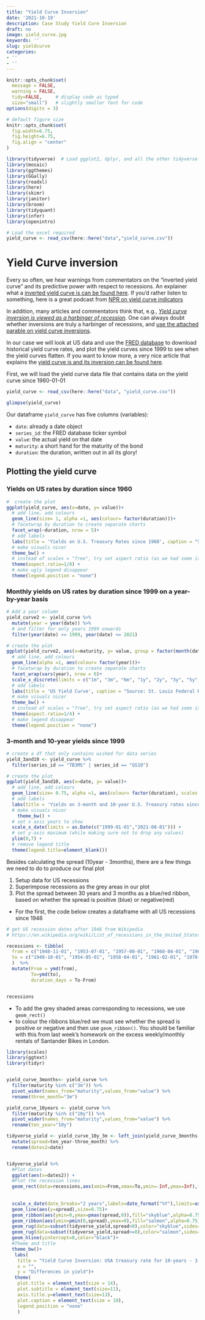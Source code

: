 ```yaml
---
title: "Yield Curve Inversion"
date: '2021-10-19'
description: Case Study Yield Cure Inversion
draft: no
image: yield_curve.jpg
keywords: ''
slug: yieldcurve
categories:
- ''
- ''
---
```



```r
knitr::opts_chunk$set(
  message = FALSE, 
  warning = FALSE,
  tidy=FALSE,     # display code as typed
  size="small")   # slightly smaller font for code
options(digits = 3)

# default figure size
knitr::opts_chunk$set(
  fig.width=6.75, 
  fig.height=6.75,
  fig.align = "center"
)

```


```r
library(tidyverse)  # Load ggplot2, dplyr, and all the other tidyverse packages
library(mosaic)
library(ggthemes)
library(GGally)
library(readxl)
library(here)
library(skimr)
library(janitor)
library(broom)
library(tidyquant)
library(infer)
library(openintro)
```
```r
# Load the excel required
yield_curve <- read_csv(here::here("data","yield_curve.csv"))
```


# Yield Curve inversion

Every so often, we hear warnings from commentators on the "inverted yield curve" and its predictive power with respect to recessions. An explainer what a [inverted yield curve is can be found here](https://www.reuters.com/article/us-usa-economy-yieldcurve-explainer/explainer-what-is-an-inverted-yield-curve-idUSKBN1O50GA). If you'd rather listen to something, here is a great podcast from [NPR on yield curve indicators](https://www.podbean.com/media/share/dir-4zgj9-6aefd11)

In addition, many articles and commentators think that, e.g., [*Yield curve inversion is viewed as a harbinger of recession*](https://www.bloomberg.com/news/articles/2019-08-14/u-k-yield-curve-inverts-for-first-time-since-financial-crisis). One can always doubt whether inversions are truly a harbinger of recessions, and [use the attached parable on yield curve inversions](https://twitter.com/5_min_macro/status/1161627360946511873).

In our case we will look at US data and use the [FRED database](https://fred.stlouisfed.org/) to download historical yield curve rates, and plot the yield curves since 1999 to see when the yield curves flatten. If you want to know more, a very nice article that explains the [yield curve is and its inversion can be found here](https://fredblog.stlouisfed.org/2018/10/the-data-behind-the-fear-of-yield-curve-inversions/). 

First, we will load the yield curve data file that contains data on the yield curve since 1960-01-01

```r

yield_curve <- read_csv(here::here("data", "yield_curve.csv"))

glimpse(yield_curve)
```

Our dataframe `yield_curve` has five columns (variables):

- `date`: already a date object
- `series_id`: the FRED database ticker symbol
- `value`: the actual yield on that date
- `maturity`: a short hand for the maturity of the bond
- `duration`: the duration, written out in all its glory!


## Plotting the yield curve

### Yields on US rates by duration since 1960

```r
#  create the plot
ggplot(yield_curve, aes(x=date, y= value))+
  # add line, add colours
  geom_line(size= 1, alpha =1, aes(colour= factor(duration)))+
  # facetwrap by duration to create separate charts
  facet_wrap(~duration, nrow = 5)+
  # add labels
  labs(title = 'Yields on U.S. Treasury Rates since 1960', caption = "Source: St. Louis Federal Reserve Economic Database (FRED)", y = "%", x="") +
  # make visuals nicer
  theme_bw() + 
  # instead of scales = "free", try set aspect ratio (as we had some issues dispalying)
  theme(aspect.ratio=1/8) +
  # make ugly legend disappear
  theme(legend.position = "none")
```



### Monthly yields on US rates by duration since 1999 on a year-by-year basis

```r
# Add a year column
yield_curve2 <- yield_curve %>%
  mutate(year = year(date)) %>%
  # and filter for only years 1999 onwards
  filter(year(date) >= 1999, year(date) <= 2021) 

# create the plot
ggplot(yield_curve2, aes(x=maturity, y= value, group = factor(month(date))))+
  # add line, add colours
  geom_line(alpha =1, aes(colour= factor(year)))+
  # facetwrap by duration to create separate charts
  facet_wrap(vars(year), nrow = 6)+
  scale_x_discrete(limits = c("1m", "3m", "6m", "1y", "2y", "3y", "5y", "7y", "10y", "20y", "30y"))+
  # add labels
  labs(title = 'US Yield Curve', caption = "Source: St. Louis Federal Reserve Economic Database (FRED)", y = "Yield (%)", x="Maturity") +
  # make visuals nicer
  theme_bw() + 
  # instead of scales = "free", try set aspect ratio (as we had some issues dispalying)
  theme(aspect.ratio=1/4) +
  # make legend disappear
  theme(legend.position = "none")
```


### 3-month and 10-year yields since 1999


```r
# create a df that only contains wished for data series
yield_3and10 <- yield_curve %>%
  filter(series_id == "TB3MS" | series_id == "GS10")

# create the plot
ggplot(yield_3and10, aes(x=date, y= value))+
  # add line, add colours
  geom_line(size= 0.75, alpha =1, aes(colour= factor(duration), scales = "free"))+
  # add labels
  labs(title = 'Yields on 3-month and 10-year U.S. Treasury rates since 1999', caption = "Source: St. Louis Federal Reserve Economic Database (FRED)", y = "%", x="") +
  # make visuals nicer
    theme_bw() + 
  # set x axis years to show
  scale_x_date(limits = as.Date(c("1999-01-01","2021-08-01"))) +
  # set y-axis maximum (while making sure not to drop any values)
  ylim(0,7) +
  # remove legend title
  theme(legend.title=element_blank())
```

Besides calculating the spread (10year - 3months), there are a few things we need to do to produce our final plot

1. Setup data for US recessions 
1. Superimpose recessions as the grey areas in our plot
1. Plot the spread between 30 years and 3 months as a blue/red ribbon, based on whether the spread is positive (blue) or negative(red)


- For the first, the code below creates a dataframe with all US recessions since 1946

```r

# get US recession dates after 1946 from Wikipedia 
# https://en.wikipedia.org/wiki/List_of_recessions_in_the_United_States

recessions <- tibble(
  from = c("1948-11-01", "1953-07-01", "1957-08-01", "1960-04-01", "1969-12-01", "1973-11-01", "1980-01-01","1981-07-01", "1990-07-01", "2001-03-01", "2007-12-01","2020-02-01"),  
  to = c("1949-10-01", "1954-05-01", "1958-04-01", "1961-02-01", "1970-11-01", "1975-03-01", "1980-07-01", "1982-11-01", "1991-03-01", "2001-11-01", "2009-06-01", "2020-04-30") 
  )  %>% 
  mutate(From = ymd(from), 
         To=ymd(to),
         duration_days = To-From)


recessions
```

- To add the grey shaded areas corresponding to recessions, we use `geom_rect()`
- to colour the ribbons blue/red we must see whether the spread is positive or negative and then use `geom_ribbon()`. You should be familiar with this from last week's homework on the excess weekly/monthly rentals of Santander Bikes in London.

```r
library(scales)
library(ggtext)
library(tidyr)


yield_curve_3months<- yield_curve %>% 
  filter(maturity %in% c("3m")) %>%
  pivot_wider(names_from="maturity",values_from="value") %>% 
  rename(three_month="3m")

yield_curve_10years <- yield_curve %>% 
  filter(maturity %in% c("10y")) %>%
  pivot_wider(names_from="maturity",values_from="value") %>% 
  rename(ten_year="10y")

tidyverse_yield <- yield_curve_10y_3m <- left_join(yield_curve_3months,yield_curve_10years,by="date") %>% 
  mutate(spread=ten_year-three_month) %>% 
  rename(dates2=date)


tidyverse_yield %>% 
  #Plot dates
  ggplot(aes(x=dates2)) +
  #Plot the recession lines
  geom_rect(data=recessions,aes(xmin=From,xmax=To,ymin=-Inf,ymax=Inf),fill='darkgray',inherit.aes=FALSE,alpha=0.35)+
  
  
  scale_x_date(date_breaks="2 years",labels=date_format("%Y"),limits=as.Date(c('1959-01-01','2021-08-01')))+
  geom_line(aes(y=spread),size=0.75)+
  geom_ribbon(aes(ymin=0,ymax=pmax(spread,0)),fill="skyblue",alpha=0.75)+
  geom_ribbon(aes(ymin=pmin(0,spread),ymax=0),fill="salmon",alpha=0.75)+
  geom_rug(data=subset(tidyverse_yield,spread>0),color="skyblue",sides="b",alpha=0.75)+
  geom_rug(data=subset(tidyverse_yield,spread<=0),color="salmon",sides="b",alpha=0.75)+
  geom_hline(yintercept=0,color="black")+
  #Theme and title
  theme_bw()+
   labs(
    title = "Yield Curve Inversion: USA treasury rate for 10-years - 3-month",
    x = "", 
    y = "Differences in yield")+
   theme(
    plot.title = element_text(size = 14),
    plot.subtitle = element_text(size=11),
    axis.title.y=element_text(size=13),
    plot.caption = element_text(size = 10),
    legend.position = "none" 
    )
```
